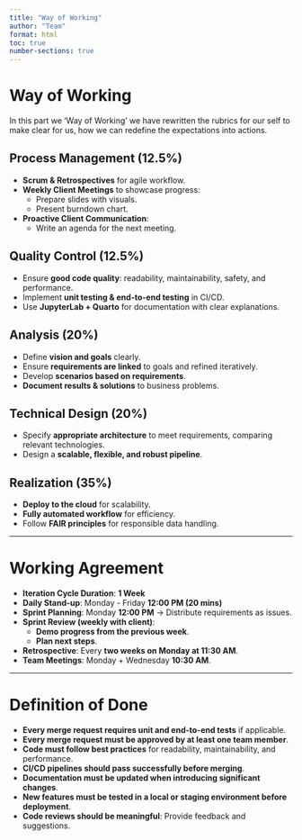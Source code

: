 ```yaml
---
title: "Way of Working"
author: "Team"
format: html
toc: true
number-sections: true
---
```


# Way of Working

In this part we 'Way of Working' we have rewritten the rubrics for our self to make clear for us, how we can redefine the expectations into actions.

## Process Management (12.5%)

- **Scrum & Retrospectives** for agile workflow.
- **Weekly Client Meetings** to showcase progress:
  - Prepare slides with visuals.
  - Present burndown chart.
- **Proactive Client Communication**:
  - Write an agenda for the next meeting.

## Quality Control (12.5%)

- Ensure **good code quality**: readability, maintainability, safety, and performance.
- Implement **unit testing & end-to-end testing** in CI/CD.
- Use **JupyterLab + Quarto** for documentation with clear explanations.

## Analysis (20%)

- Define **vision and goals** clearly.
- Ensure **requirements are linked** to goals and refined iteratively.
- Develop **scenarios based on requirements**.
- **Document results & solutions** to business problems.

## Technical Design (20%)

- Specify **appropriate architecture** to meet requirements, comparing relevant technologies.
- Design a **scalable, flexible, and robust pipeline**.

## Realization (35%)

- **Deploy to the cloud** for scalability.
- **Fully automated workflow** for efficiency.
- Follow **FAIR principles** for responsible data handling.

---

# Working Agreement

- **Iteration Cycle Duration**: **1 Week**
- **Daily Stand-up**: Monday - Friday **12:00 PM (20 mins)**
- **Sprint Planning**: Monday **12:00 PM** → Distribute requirements as issues.
- **Sprint Review (weekly with client)**:
  - **Demo progress from the previous week**.
  - **Plan next steps**.
- **Retrospective**: Every **two weeks on Monday at 11:30 AM**.
- **Team Meetings**: Monday + Wednesday **10:30 AM**.

---

# Definition of Done

- **Every merge request requires unit and end-to-end tests** if applicable.
- **Every merge request must be approved by at least one team member**.
- **Code must follow best practices** for readability, maintainability, and performance.
- **CI/CD pipelines should pass successfully before merging**.
- **Documentation must be updated when introducing significant changes**.
- **New features must be tested in a local or staging environment before deployment**.
- **Code reviews should be meaningful**: Provide feedback and suggestions.
